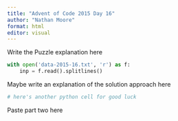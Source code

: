 ```yaml
---
title: "Advent of Code 2015 Day 16"
author: "Nathan Moore"
format: html
editor: visual
---
```


Write the Puzzle explanation here

```python

with open('data-2015-16.txt', 'r') as f:
    inp = f.read().splitlines()

```

Maybe write an explanation of the solution approach here

```python
# here's another python cell for good luck

```

Paste part two here
